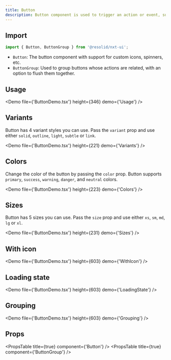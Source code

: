 ```yaml
---
title: Button
description: Button component is used to trigger an action or event, such as submitting a form, opening a Dialog, canceling an action, or performing a delete operation.
---
```


## Import

```javascript
import { Button, ButtonGroup } from '@resolid/nxt-ui';
```

- `Button`: The button component with support for custom icons, spinners, etc.
- `ButtonGroup`: Used to group buttons whose actions are related, with an option to flush them together.

## Usage

<Demo file={'ButtonDemo.tsx'} height={346} demo={'Usage'} />

## Variants

Button has 4 variant styles you can use. Pass the `variant` prop and use either `solid`, `outline`, `light`, `subtle` or `link`.

<Demo file={'ButtonDemo.tsx'} height={221} demo={'Variants'} />

## Colors

Change the color of the button by passing the `color` prop. Button supports `primary`, `success`, `warning`, `danger`, and `neutral` colors.

<Demo file={'ButtonDemo.tsx'} height={223} demo={'Colors'} />

## Sizes

Button has 5 sizes you can use. Pass the `size` prop and use either `xs`, `sm`, `md`, `lg` or `xl`.

<Demo file={'ButtonDemo.tsx'} height={231} demo={'Sizes'} />

## With icon

<Demo file={'ButtonDemo.tsx'} height={603} demo={'WithIcon'} />

## Loading state

<Demo file={'ButtonDemo.tsx'} height={603} demo={'LoadingState'} />

## Grouping

<Demo file={'ButtonDemo.tsx'} height={603} demo={'Grouping'} />

## Props

<PropsTable title={true} component={'Button'} />
<PropsTable title={true} component={'ButtonGroup'} />
